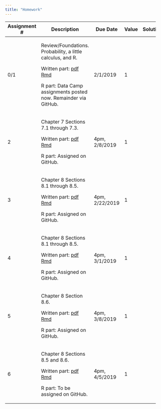 ```yaml
---
title: "Homework"
---
```


+--------------+-----------------------------------------------+-----------+-------+----------------------------------------------------+
| Assignment # | Description                                   | Due Date  | Value | Solutions                                          |
+==============+===============================================+===========+=======+====================================================+
|    0/1       | Review/Foundations.  Probability, a little    | 2/1/2019  |  1    |                                                    |
|              | calculus, and R.                              |           |       |                                                    |
|              |                                               |           |       |                                                    |
|              | Written part:                                 |           |       |                                                    |
|              | [pdf](homework/ps0/ps0_written.pdf)           |           |       |                                                    |
|              | [Rmd](homework/ps0/ps0_written.Rmd)           |           |       |                                                    |
|              |                                               |           |       |                                                    |
|              | R part: Data Camp assignments posted now.     |           |       |                                                    |
|              | Remainder via GitHub.                         |           |       |                                                    |
+--------------+-----------------------------------------------+-----------+-------+----------------------------------------------------+
|    2         | Chapter 7 Sections 7.1 through 7.3.           | 4pm,      |  1    |                                                    |
|              |                                               | 2/8/2019  |       |                                                    |
|              |                                               |           |       |                                                    |
|              | Written part:                                 |           |       |                                                    |
|              | [pdf](homework/ps2/ps2_written.pdf)           |           |       |                                                    |
|              | [Rmd](homework/ps2/ps2_written.Rmd)           |           |       |                                                    |
|              |                                               |           |       |                                                    |
|              | R part: Assigned on GitHub.                   |           |       |                                                    |
+--------------+-----------------------------------------------+-----------+-------+----------------------------------------------------+
|    3         | Chapter 8 Sections 8.1 through 8.5.           | 4pm,      |  1    |                                                    |
|              |                                               | 2/22/2019 |       |                                                    |
|              |                                               |           |       |                                                    |
|              | Written part:                                 |           |       |                                                    |
|              | [pdf](homework/ps3/ps3_written.pdf)           |           |       |                                                    |
|              | [Rmd](homework/ps3/ps3_written.Rmd)           |           |       |                                                    |
|              |                                               |           |       |                                                    |
|              | R part: Assigned on GitHub.                   |           |       |                                                    |
+--------------+-----------------------------------------------+-----------+-------+----------------------------------------------------+
|    4         | Chapter 8 Sections 8.1 through 8.5.           | 4pm,      |  1    |                                                    |
|              |                                               | 3/1/2019  |       |                                                    |
|              |                                               |           |       |                                                    |
|              | Written part:                                 |           |       |                                                    |
|              | [pdf](homework/ps4/ps4_written.pdf)           |           |       |                                                    |
|              | [Rmd](homework/ps4/ps4_written.Rmd)           |           |       |                                                    |
|              |                                               |           |       |                                                    |
|              | R part: Assigned on GitHub.                   |           |       |                                                    |
+--------------+-----------------------------------------------+-----------+-------+----------------------------------------------------+
|    5         | Chapter 8 Section 8.6.                        | 4pm,      |  1    |                                                    |
|              |                                               | 3/8/2019  |       |                                                    |
|              |                                               |           |       |                                                    |
|              | Written part:                                 |           |       |                                                    |
|              | [pdf](homework/ps5/ps5_written.pdf)           |           |       |                                                    |
|              | [Rmd](homework/ps5/ps5_written.Rmd)           |           |       |                                                    |
|              |                                               |           |       |                                                    |
|              | R part: Assigned on GitHub.                   |           |       |                                                    |
+--------------+-----------------------------------------------+-----------+-------+----------------------------------------------------+
|    6         | Chapter 8 Sections 8.5 and 8.6.               | 4pm,      |  1    |                                                    |
|              |                                               | 4/5/2019  |       |                                                    |
|              |                                               |           |       |                                                    |
|              | Written part:                                 |           |       |                                                    |
|              | [pdf](homework/ps6/ps6_written.pdf)           |           |       |                                                    |
|              | [Rmd](homework/ps6/ps6_written.Rmd)           |           |       |                                                    |
|              |                                               |           |       |                                                    |
|              | R part: To be assigned on GitHub.             |           |       |                                                    |
+--------------+-----------------------------------------------+-----------+-------+----------------------------------------------------+

